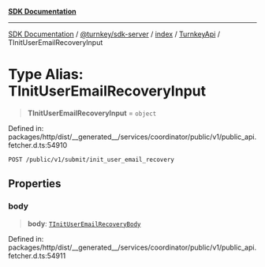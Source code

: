 [**SDK Documentation**](../../../../../../README.mdx)

***

[SDK Documentation](../../../../../../packages.mdx) / [@turnkey/sdk-server](../../../../README.mdx) / [index](../../../README.mdx) / [TurnkeyApi](../README.mdx) / TInitUserEmailRecoveryInput

# Type Alias: TInitUserEmailRecoveryInput

> **TInitUserEmailRecoveryInput** = `object`

Defined in: packages/http/dist/\_\_generated\_\_/services/coordinator/public/v1/public\_api.fetcher.d.ts:54910

`POST /public/v1/submit/init_user_email_recovery`

## Properties

### body

> **body**: [`TInitUserEmailRecoveryBody`](TInitUserEmailRecoveryBody.mdx)

Defined in: packages/http/dist/\_\_generated\_\_/services/coordinator/public/v1/public\_api.fetcher.d.ts:54911
